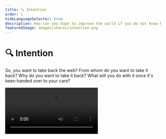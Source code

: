 ```yaml
---
title: 🔍 Intention
order: 1
hideLanguageSelector: true
description: How can you hope to improve the world if you do not know how to improve yourself? We'll take a moment to understand our own motivations before considering what taking back the web really means.
featuredImage: images/shares/intention.png
---
```


# 🔍 Intention

So, you want to take back the web? From whom do you want to take it back? Why do you want to 
take it back? What will you do with it once it's been handed over to your care?

<Video src="https://www.youtube-nocookie.com/embed/iDbyYGrswtg" />

---

## Reflecting Truth

<AudioPlayer src="https://kernel-audio.s3.amazonaws.com/M3E1+-+Intention.mp3"/>

More seriously, we are conditioned to value action and results over intention. We live in a 
global culture that emphasizes what we achieve rather than what we mean.

Actions are, in a sense, how we attempt to make the external world match our internal world. 
They're important, and what you achieve matters, but it is not the primary matter. If you are 
not clear about your internal world - about what you mean to do - you will never be satisfied 
with the external world. Unless you examine your own expectations, you will always be disappointed.

How can you hope to improve the world if you do not know how to improve yourself?

Our action-oriented culture, driven by results, encourages us to believe that life is about 
what we can expect of the world. However, the reality is that an honest, reflective life is 
about responding truly, in every moment, to what the world expects of you. This is only possible 
if you constantly practice awareness of your intentions.

This primary focus on intention and expectation is inspired by Viktor Frankl's 
book <Link to="https://www.brainpickings.org/2020/05/17/yes-to-life-in-spite-of-everything-viktor-frankl/" >Man's Search for Meaning</Link>, 
but you can find some version of it across nearly all the world's major wisdom traditions. We 
need not express it using spiritual or psychological language though, because this is all about 
developing the patterns of thought most well-suited to our particular context.

What's unique about web3 - about economic code which creates new trust spaces; expands the 
possible definitions of value; merges money and speech; and creates new constraints in which to 
experiment with freedom - is that we can **encode our intentions**, literally. Most importantly, 
the code with which we express our inner world and meaning then lives independently of us on a 
shared, global network where it will not change.

<Flash>

<Card>

Q: In order to respond truly, in every moment, to what the world expects of us, we must practice what?

A: Awareness of intention.

</Card>

</Flash>

Revolutions always end up failing because they are reliant on people whose priorities change. There is something ambiguous in each of us, and this is a wonderful thing. However, a smart contract I wrote that expresses a particular [economic ideal](https://etherscan.io/dapp/0x5bCF2767F86f14eDd82053bfBfd5069F68C2C5F8#readContract), which is now deployed on mainnet, will remain there irrespective of what happens to me. There is no bribe or threat which can get me to change this. I literally cannot take it back, even if my life depends on it. It is the combination or integration of our own ambiguity in dialogue with shared, verifiable media that is most interesting here.

Placing our attention first on our own intentions retrieves our ability to make meaning, to live purposefully, and to "participate in reality creation" as Douglas Rushkoff writes in [Team Human](https://www.teamhuman.fm). Cultivating honesty about who you really intend to be - the kinds of meaning you truly wish to enact in your world - is the most direct path to experiencing a deeper sense of your "self", which is nothing other than the same essence which you share with all life. From this place, which is both reflective and collective, we can create technologies that work **with** us; that complement our pre-existing and [innately valuable humanity](https://docs.google.com/document/d/1EDL34MrlOnIgr3j0gkp7cHPh5Ja6UW23YSe8nzuXsGk/edit?usp=sharing). 

Timechains which encode intention over durations we cannot readily imagine are an invitation to be honest and clear about what meaningful money really is in our own experience, and to express the courage required to sign - and [go on signing](https://docs.google.com/document/d/12jZtKiHH8hjSH-OMCuPqf0jbGZ3aLYJpGr7c_mBMQy4/edit?usp=sharing) - that into shared reality.

<Flash>

<Card>

Q: Web3 gives us the unique ability to _/_/_/_/_/_ our _/_/_/_/_/_/_/_/_/_.

A: Encode our intentions.

</Card>

</Flash>

## Evolving Love

<InfoBlock>

<Box>

**Evolution not Revolution**

![Evolution](/images/mod3-img/evolution.png)

Having played at least one of Nicky's games, it's time to consult some of his deeper thoughts on how to change the world.

<Aligner center>
<Button to="https://blog.ncase.me/evolution-not-revolution/">
    Evolve e-love
</Button>
</Aligner>

</Box>

</InfoBlock>
